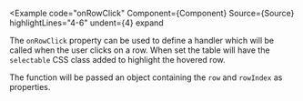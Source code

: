 
<Example
  code="onRowClick"
  Component={Component}
  Source={Source}
  highlightLines="4-6"
  undent={4}
  expand
>
  The `onRowClick` property can be used to define a handler which will be
  called when the user clicks on a row.  When set the table will have the
  `selectable` CSS class added to highlight the hovered row.

  The function will be passed an object containing the `row`
  and `rowIndex` as properties.
</Example>
